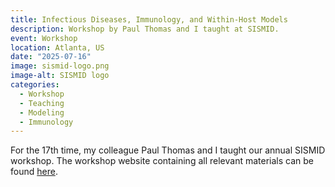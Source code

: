 ```yaml
---
title: Infectious Diseases, Immunology, and Within-Host Models
description: Workshop by Paul Thomas and I taught at SISMID. 
event: Workshop
location: Atlanta, US 
date: "2025-07-16"
image: sismid-logo.png
image-alt: SISMID logo
categories:
  - Workshop
  - Teaching
  - Modeling
  - Immunology
---
```


For the 17th time, my colleague Paul Thomas and I taught our annual SISMID workshop. The workshop website containing all relevant materials can be found [here](https://andreashandel.github.io/SISMID2025/). 

